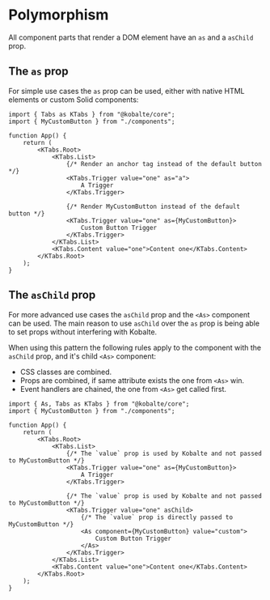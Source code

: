 # Polymorphism

All component parts that render a DOM element have an `as` and a `asChild` prop.

## The `as` prop

For simple use cases the `as` prop can be used, either with native HTML elements or custom Solid components:

```tsx {8, 13}
import { Tabs as KTabs } from "@kobalte/core";
import { MyCustomButton } from "./components";

function App() {
	return (
		<KTabs.Root>
			<KTabs.List>
				{/* Render an anchor tag instead of the default button */}
				<KTabs.Trigger value="one" as="a">
					A Trigger
				</KTabs.Trigger>

				{/* Render MyCustomButton instead of the default button */}
				<KTabs.Trigger value="one" as={MyCustomButton}>
					Custom Button Trigger
				</KTabs.Trigger>
			</KTabs.List>
			<KTabs.Content value="one">Content one</KTabs.Content>
		</KTabs.Root>
	);
}
```

## The `asChild` prop

For more advanced use cases the `asChild` prop and the `<As>` component can be used.
The main reason to use `asChild` over the `as` prop is being able to set props without interfering with Kobalte.

When using this pattern the following rules apply to the component with the `asChild` prop, and it's child `<As>` component:

- CSS classes are combined.
- Props are combined, if same attribute exists the one from `<As>` win.
- Event handlers are chained, the one from `<As>` get called first.

```tsx {15}
import { As, Tabs as KTabs } from "@kobalte/core";
import { MyCustomButton } from "./components";

function App() {
	return (
		<KTabs.Root>
			<KTabs.List>
				{/* The `value` prop is used by Kobalte and not passed to MyCustomButton */}
				<KTabs.Trigger value="one" as={MyCustomButton}>
					A Trigger
				</KTabs.Trigger>

				{/* The `value` prop is used by Kobalte and not passed to MyCustomButton */}
				<KTabs.Trigger value="one" asChild>
					{/* The `value` prop is directly passed to MyCustomButton */}
					<As component={MyCustomButton} value="custom">
						Custom Button Trigger
					</As>
				</KTabs.Trigger>
			</KTabs.List>
			<KTabs.Content value="one">Content one</KTabs.Content>
		</KTabs.Root>
	);
}
```

